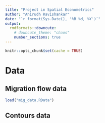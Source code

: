 ```yaml
---
title: "Project in Spatial Econometrics"
author: "Anirudh Ravishankar"
date: "`r format(Sys.Date(), '%B %d, %Y')`"
output:
  rmdformats::downcute:
    # downcute_theme: "chaos"
    number_sections: true
---
```


```r
knitr::opts_chunk$set(cache = TRUE)
```

# Data

## Migration flow data

```r
load("mig_data.RData")
```

## Contours data

```r

```


